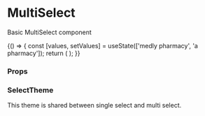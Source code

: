 
<Meta title="Core" component={MultiSelect} />

# MultiSelect

Basic MultiSelect component

<Preview withToolbar>
    <Story name="MultiSelect">
        {() => {
            const [values, setValues] = useState(['medly pharmacy', 'a pharmacy']);
            return (
                <MultiSelect
                    options={options}
                    values={values}
                    onChange={setValues}
                    disabled={boolean('Disabled', false)}
                    showChips={boolean('Show Chips', true)}
                    showCheckbox={boolean('Show Checkbox', true)}
                    fullWidth={boolean('Full Width', false)}
                    required={boolean('Required', false)}
                    label={text('Label', 'Pharmacy')}
                    placeholder="Select Pharmacy"
                    isSearchable={boolean('Is Searchable', false)}
                    helperText={text('Helper Text', 'We will show reports based on Pharmacy')}
                    errorText={text('Error Text', '')}
                    variant={select('Variant', variants, 'outlined')}
                />
            );
        }}
    </Story>
</Preview>

### Props

<Props of={MultiSelect} />

### SelectTheme

This theme is shared between single select and multi select.

<Props of={ThemeInterface} />
